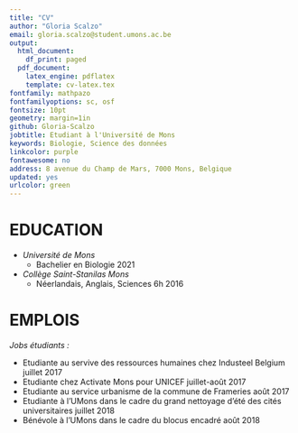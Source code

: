 ```yaml
---
title: "CV"
author: "Gloria Scalzo"
email: gloria.scalzo@student.umons.ac.be
output:
  html_document:
    df_print: paged
  pdf_document:
    latex_engine: pdflatex
    template: cv-latex.tex
fontfamily: mathpazo
fontfamilyoptions: sc, osf
fontsize: 10pt
geometry: margin=1in
github: Gloria-Scalzo
jobtitle: Etudiant à l'Université de Mons
keywords: Biologie, Science des données
linkcolor: purple
fontawesome: no
address: 8 avenue du Champ de Mars, 7000 Mons, Belgique
updated: yes
urlcolor: green
---
```


# EDUCATION

- *Université de Mons* 
    - Bachelier en Biologie \hfill 2021

- *Collège Saint-Stanilas Mons*
    - Néerlandais, Anglais, Sciences 6h \hfill 2016


# EMPLOIS

*Jobs étudiants :*

- Etudiante au servive des ressources humaines chez Industeel Belgium \hfill juillet 2017
- Etudiante chez Activate Mons pour UNICEF \hfill juillet-août 2017
- Etudiante au service urbanisme de la commune de Frameries \hfill août 2017
- Etudiante à l'UMons dans le cadre du grand nettoyage d'été des cités universitaires  \hfill juillet 2018
- Bénévole à l'UMons dans le cadre du blocus encadré \hfill août 2018
 

